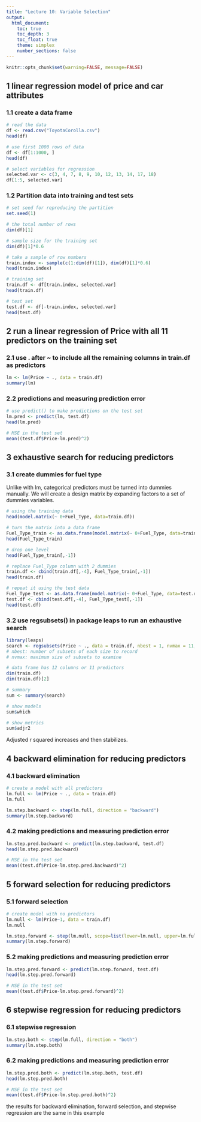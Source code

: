 ---
title: "Lecture 10: Variable Selection"
output:
  html_document:
    toc: true
    toc_depth: 3
    toc_float: true
    theme: simplex
    number_sections: false
---

```{r global_options, include = FALSE}
knitr::opts_chunk$set(warning=FALSE, message=FALSE)
```

## 1 linear regression model of price and car attributes 

### 1.1 create a data frame
```{r}
# read the data 
df <- read.csv("ToyotaCorolla.csv")
head(df)

# use first 1000 rows of data
df <- df[1:1000, ]
head(df)

# select variables for regression
selected.var <- c(3, 4, 7, 8, 9, 10, 12, 13, 14, 17, 18)
df[1:5, selected.var]
```

### 1.2 Partition data into training and test sets 
```{r}
# set seed for reproducing the partition
set.seed(1) 

# the total number of rows  
dim(df)[1]

# sample size for the training set 
dim(df)[1]*0.6

# take a sample of row numbers 
train.index <- sample(c(1:dim(df)[1]), dim(df)[1]*0.6)  
head(train.index)

# training set 
train.df <- df[train.index, selected.var]
head(train.df)

# test set 
test.df <- df[-train.index, selected.var]
head(test.df)
```

## 2 run a linear regression of Price with all 11 predictors on the training set

### 2.1 use . after ~ to include all the remaining columns in train.df as predictors
```{r}
lm <- lm(Price ~ ., data = train.df)
summary(lm)
```

### 2.2 predictions and measuring prediction error 
```{r}
# use predict() to make predictions on the test set 
lm.pred <- predict(lm, test.df)
head(lm.pred)

# MSE in the test set 
mean((test.df$Price-lm.pred)^2)
```

## 3 exhaustive search for reducing predictors 

### 3.1 create dummies for fuel type 
Unlike with lm, categorical predictors must be turned into dummies manually. We will create a design matrix by expanding factors to a set of dummies variables. 
```{r}
# using the training data 
head(model.matrix(~ 0+Fuel_Type, data=train.df))

# turn the matrix into a data frame 
Fuel_Type_train <- as.data.frame(model.matrix(~ 0+Fuel_Type, data=train.df))
head(Fuel_Type_train)

# drop one level 
head(Fuel_Type_train[,-1])

# replace Fuel_Type column with 2 dummies 
train.df <- cbind(train.df[,-4], Fuel_Type_train[,-1])
head(train.df)

# repeat it using the test data 
Fuel_Type_test <- as.data.frame(model.matrix(~ 0+Fuel_Type, data=test.df))
test.df <- cbind(test.df[,-4], Fuel_Type_test[,-1])
head(test.df)
```

### 3.2 use regsubsets() in package leaps to run an exhaustive search 
```{r}
library(leaps)
search <- regsubsets(Price ~ ., data = train.df, nbest = 1, nvmax = 11, method = "exhaustive")
# nbest: number of subsets of each size to record
# nvmax: maximum size of subsets to examine

# data frame has 12 columns or 11 predictors 
dim(train.df)
dim(train.df)[2]

# summary 
sum <- summary(search)

# show models
sum$which

# show metrics
sum$adjr2
```
Adjusted r squared increases and then stabilizes. 

## 4 backward elimination for reducing predictors

### 4.1 backward elimination 
```{r}
# create a model with all predictors 
lm.full <- lm(Price ~ ., data = train.df)
lm.full

lm.step.backward <- step(lm.full, direction = "backward")
summary(lm.step.backward)  
```

### 4.2 making predictions and measuring prediction error 
```{r}
lm.step.pred.backward <- predict(lm.step.backward, test.df)
head(lm.step.pred.backward)

# MSE in the test set 
mean((test.df$Price-lm.step.pred.backward)^2)
```

## 5 forward selection for reducing predictors 

### 5.1 forward selection 
```{r}
# create model with no predictors
lm.null <- lm(Price~1, data = train.df)
lm.null

lm.step.forward <- step(lm.null, scope=list(lower=lm.null, upper=lm.full), direction = "forward")
summary(lm.step.forward)  
```

### 5.2 making predictions and measuring prediction error  
```{r}
lm.step.pred.forward <- predict(lm.step.forward, test.df)
head(lm.step.pred.forward)

# MSE in the test set 
mean((test.df$Price-lm.step.pred.forward)^2)
```

## 6 stepwise regression for reducing predictors 

### 6.1 stepwise regression  
```{r}
lm.step.both <- step(lm.full, direction = "both")
summary(lm.step.both) 
```

### 6.2 making predictions and measuring prediction error  
```{r}
lm.step.pred.both <- predict(lm.step.both, test.df)
head(lm.step.pred.both)

# MSE in the test set 
mean((test.df$Price-lm.step.pred.both)^2)
```
the results for backward elimination, forward selection, and stepwise regression are the same in this example 